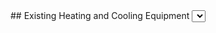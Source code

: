 <Tabs>
    <Tab eventKey="assessment" title="Assessment">
        ## Existing Heating and Cooling Equipment
        <Select label="This heat pump will…" options={[
            "Replace electric resistance heat",
            "Replace natural gas heat",
            "Replace fuel oil heat",
            "Replace propane heat",
            "Replace wood heat",
            "Displace/Reduce electric resistance heat",
            "Displace/Reduce natural gas heat",
            "Displace/Reduce fuel oil heat",
            "Displace/Reduce propane heat",
            "Displace/Reduce wood heat",
            ]} path="heat_pump_purpose" />

        ## Visual Assessment of the Existing Equipment

        <PhotoInput id="existing_heating_appliance_photo" label="Existing Heating Appliance - Photo">
           Take a wide-angle photo of the existing heating appliance showing the condition.
           Examples of heating appliances: gas furnace, oil furnace, gas boiler, oil boiler, gas wall heater,
           electric wall heater, electric baseboard, wood stove, pellet stove, etc.
        </PhotoInput>
        <PhotoInput id="existing_heating_appliance_name_plate_photo" label="Existing Heating Appliance Name Plate – Photo">
           Take a photo of the existing heating appliance’s nameplate.
        </PhotoInput>


        <CheckBox options={['No cooling appliance']} path="no_cooling_appliance"/>

        <ShowOrHide visible={props.data?.no_cooling_appliance?.length === 0}>
            <PhotoInput id="existing_cooling_appliance_photo" label="Existing Cooling Appliance – Photo">
                Take a wide-angle photo of the existing cooling appliance showing the condition.
                Examples of cooling appliances: central air conditioner,
                window air conditioner, wall air conditioner, evaporative cooler, old heat pump.
            </PhotoInput>
            <PhotoInput id="existing_cooling_appliance_name_plate_photo" label="Existing Cooling Appliance Name Plate – Photo ">
                Take a photo of the existing cooling appliance’s nameplate
            </PhotoInput>
        </ShowOrHide>


        ## Visual Assessment of the Ductwork
        If the ducts will be entirely replaced or the visual inspection found significant duct upgrades and
        repairs are needed:
        - Make notes and skip performing a duct leakage test at the initial phase
        - Perform the duct leakage test post upgrades and repairs to verify the ducts are sufficiently airtight
        <PhotoInput id="existing_ductwork_photo" label="Ductwork – Photo">
            Provide a representative photo of the existing ductwork condition.
        </PhotoInput>
        <StringInput label="Ductwork Comments" path="comment_ductwork" />

        ## Static Pressure Test
        Total external static pressure measurement
        <PhotoInput id="preupgrade_static_pressure_test_photo" label="Pre-upgrade Static Pressure Test – Photo" uploadable>
            Take a photo of the manometer readout or screenshot from digital instrument app.
        </PhotoInput>
        <StringInput label="Comment on remediation plans" path="comment_pre_upgrade_static_pressure_test" hint="If total external static pressure is above 0.5 i.w.c, assess whether the static pressure is in the supply or return. If it is in the return, consider recommending upsizing the return filter to accommodate a larger size and a deeper filter." />

        ## Airflow Test
        Use flow plate test OR the pressure matching technique OR the total external static pressure vs CFM fan curve method
        <PhotoInput id="pre_upgrade_air_flow_test_setup_photo" label="Pre-Upgrade Airflow Test Setup – Photo">
            Take a photo of the airflow test setup.
        </PhotoInput>
        <PhotoInput id="pre_upgrade_air_flow_test_results_photo" label="Pre-Upgrade Airflow Results – Photo" uploadable >
            Take a photo of the manometer CFM or upload a screenshot of the instrument app or the manometer and fan curve chart/table.
        </PhotoInput>
        <StringInput label="Comments on Pre-Upgrade Airflow Test" path="comment_pre_upgrade_air_flow_test" hint="Comment on remediation plan if flow is much lower than 400 CFM per ton" />

        ## Duct Leakage Testing
        If the ducts will be entirely replaced or the visual inspection found significant duct upgrades and
        repairs are needed:
        - Make notes and skip performing a duct leakage test at the initial phase
        - Perform the duct leakage test post upgrades and repairs to verify the ducts are sufficiently airtight

        <Select label="Select the test method used:" options={["Duct leakage tester", "Pressure pan","Airflow hood (capture hood, balometer)"]} path="duct_leakage_test_method" />

        <ShowOrHide visible={props.data?.duct_leakage_test_method === 'Duct leakage tester'}>
            <PhotoInput id="duct_test_setup_photo" label="Duct Test Setup – Photo">
                Take a photo of the duct test setup showing ring size and how it is attached to the duct system.
            </PhotoInput>
            <PhotoInput id="duct_leakage_cfm_photo" label="Duct Leakage CFM – Photo">
                Take a photo of the duct leakage test manometer, CFM at 25 Pa.
            </PhotoInput>

            | CFM25 per 100 ft<sup>2</sup> Calculator
            | ---------------------------------------
            | <NumberInput label="CFM25" min={0} path="cfm25_calculator.cfm25"  />
            | <NumberInput label="Conditioned Floor Area (ft&#178;)" min={0} path="cfm25_calculator.conditioned_floor_area"  />
            | CFM25 per 100 ft<sup>2</sup> = { props.data.cfm25_calculator?.cfm25 && props.data.cfm25_calculator?.conditioned_floor_area ? ((props.data.cfm25_calculator.cfm25 / props.data.cfm25_calculator.conditioned_floor_area) * 100).toFixed(2) : null }

            ## Type Of Test
            <Radio label="Type of duct leakage test performed" options={['Total Leakage','Leakage to Outside']} path="type_of_duct_leakage_radio" />
        </ShowOrHide>
        <ShowOrHide visible={props.data?.duct_leakage_test_method === 'Pressure pan'}>
            <PhotoInput id="pressure_pan_setup_photo" label="Pressure Pan Setup – Photo">
                Take a photo of the pressure pan and manometer measuring one supply register.
            </PhotoInput>
            <PhotoInput id="pressure_pan_results_photo" label="Pressure Pan Results – Photo">
                Take a photo of the document showing the readings from all the supply registers.
            </PhotoInput>
        </ShowOrHide>
        <ShowOrHide visible={props.data?.duct_leakage_test_method === 'Airflow hood (capture hood, balometer)'}>
            <PhotoInput id="airflow_hood_setup_photo" label="Airflow Hood Setup  – Photo">
                Take a photo of the airflow hood measuring one supply register.
            </PhotoInput>
            <PhotoInput id="airflow_hood_results_photo" label="Airflow Hood Results  – Photo">
                Take a photo of the document showing the readings from all the supply registers.
            </PhotoInput>
        </ShowOrHide>

        ## Combustion Appliance Safety Testing
            <p>If the home upgrades will result in a barometric draft controlled or Category I appliance equipped with a draft
        hood or connected to a natural draft venting system remaining in the conditioned envelope of the home, combustion
        safety checks are required to be performed at the completion of the project. </p>

    </Tab>
     <Tab eventKey="planning" title="Planning">
       ## Planned Install Location
        <PhotoInput id="proposed_odu_install_location_photo" label="Proposed ODU Install Location – Photo">
            Take a photo of proposed ODU install location.
        </PhotoInput>
        <Radio label="ODU Mounting Style" options={['Pad','Ground Stand','Wall Mount','Roof Mount']} path="outdoor_unit.odu_mounting_style" />

        <NumberInput label="ODU Inches Above The Ground (elevated above the snow)" min={0} path="outdoor_unit.odu_inches_above_ground" />

        <Radio label="Overhead Snow & Ice Protection" options={['Awning/Cover','None']} path="outdoor_unit.snow_ice_protection" />

        ## Manual J Calculation
        <Collapsible header="Manual J Calculation Details">
            Correctly sizing the heat pump for the home’s heating and cooling needs is much more
            important for a heat pump than for a furnace and AC system. Use ACCA-approved Manual J
            residential load calculation software. It is recommended that the Manual J calculations be
            performed with the home occupant present that knows the most about the home to help
            determine the most accurate values to enter. Ask the home occupant whether any rooms
            presently get too hot or cold.
        </Collapsible>

         <FileInput id="manual_j_file" label="PDF of Manual J - File">
                Attach the Manual J load calculations showing design conditions, conditioned square footage,
                and the heating and cooling load calculations.
        </FileInput>
        <StringInput label="Manual J Notes or Comments" path="comment_manual_j" />

        ## Equipment Performance Tables
        You are encouraged to use the <a href="#" target="__new__">Cold Climate Heat Pump Decision Tool</a> which
        can help assist in selecting the right heat pump for this home. The Cold Climate Heat Pump Decision Tool will
        make use of the Manual J load values and the duct air flow capability test result data.

        <Collapsible header="Equipment Selection Details">
        Select the equipment based on the ASHRAE heating and cooling design conditions, Manual J load calculation or alternate load sizing
        method such as sizing the equipment to the air flow capability of the ducts if it is less than the Manual J loads.
        The Cold Climate Heat Pump Decision Tool will recommend equipment sized to the capability of the ducts.

        Equipment selection also depends on knowing the equipment’s performance at specific temperatures.
        Reference the manufacturer’s extended performance tables and/or the data from the NEEP Cold Climate Air Source Heat Pump List.
        Factor in decisions such as heat pump + auxiliary heat, or dual fuel into the equipment selection as applicable.
        If the existing ducts can only accommodate a heat pump below the size that is needed, discuss with the customer the
        options of air sealing and insulating the envelop more to decrease the heating and cooling loads, upgrading the ducts,
        or supplementing the central heat pump with one or more ductless heat pumps. ACCA’s Manual S can also be used to help
        select the right heat pump. Please add a comment recording the decisions made.
        </Collapsible>
        <PhotoInput id="mfg_extended_heating_performance_table_photo" label="Mfr's Heating Performance Table – Photo" uploadable>
            Upload a photo of the manufacturer's extended heating performance table.
        </PhotoInput>
        <NumberInput label="Aux Heat Lockout Above This Temperature (&deg;F)" min={0} path="aux_heat_lockout_temperature" />
        <NumberInput label="Compresser Lockout Below This Temperature (&deg;F)" min={0} path="compresser_lockout_temperature" />
        <NumberInput label="Dual Fuel Switch Over Temperature (&deg;F)" min={0} path="dual_fuel_switch_over_temperature" />

        <PhotoInput id="mfg_extended_cooling_performance_table_photo" label="Mfr's cooling performance table – Photo" uploadable>
            Upload a photo of the manufacturer's extended cooling performance table showing sensible, latent, or SHR.
        </PhotoInput>

        ## Pre-installation Additional Comments
        <StringInput label="Additional Comments" path="comment_ductwork_concluding_summary"  hint="E.g., Return air filter grille upsizing" />
    </Tab>
    <Tab eventKey="installation" title="Installation">
        <DateInput label="Installation Date" path="install_date" />
        ## Refrigerant Recovery
        <Radio label="Is this heat pump installation replacing an old AC or heat pump?" options={['Yes','No']} path="replacting_old_ac_or_heatpump" />
        <ShowOrHide visible={props.data.replacting_old_ac_or_heatpump === "Yes"}>
            <PhotoInput id="old_ac_or_heat_pump_photo" label="Old AC or Heat Hump Nameplate – Photo">
                Take a photo of the old AC or heat pump nameplate showing the refrigerant charge.
            </PhotoInput>
            <PhotoInput id="recover_setup_photo" label="Recovery Setup – Photo">
                Take a photo of the refrigerant recovery setup.
            </PhotoInput>
            <PhotoInput id="recover_scale_photo" label="Recovery Scale – Photo">
                Take a photo of the scale showing how much refrigerant was recovered out of the system.
            </PhotoInput>
       </ShowOrHide>
        ## Equipment
        <PhotoInput id="odu_nameplate_photo" label="ODU nameplate – Photo" >
            Take a photo of the Outdoor Unit (ODU) nameplate.
        </PhotoInput>
        <PhotoInput id="idu_nameplate_photo" label="IDU nameplate – Photo">
            Take a photo of the Indoor Unit (IDU) nameplate.
        </PhotoInput>
        ## Electrical
        <PhotoInput id="odu_circuit_breaker_photo" label="ODU circuit breaker – Photo">
            Take a photo showing the amperage of the Outdoor Unit (ODU) circuit breaker.
        </PhotoInput>
        <PhotoInput id="idu_circuit_breaker_photo" label="IDU circuit breaker – Photo">
            Take a photo showing the amperage of the Indoor Unit (IDU) circuit breaker.
        </PhotoInput>

        <StringInput label="Circuit Breaker Notes" path="comment_circuit_breaker_notes" hint="E.g., wire size modifications, or shared or repurposed circuits." />
        ## Installation Tests
        <PhotoInput id="nitrogen_pressure_test_setup_photo" label="Nitrogen Pressure Test Setup – Photo">
            Take a photo of the nitrogen pressure test setup. Test to 500 PSI or manufacturer's recommended test pressure.
        </PhotoInput>
        <PhotoInput id="nitrogen_pressure_test_result_photo" label="Nitrogen Pressure Decay Test Results – Photo">
            Take a photo of the pressure gauge showing the temperature-compensated pressure decay after 10 minutes. Please use a digital pressure gauge while the
            system is pressurized with nitrogen, check all the field made connections using non-corrosive bubble solution and/or an ultrasonic leak detector.
        </PhotoInput>
        <PhotoInput id="vacuum_decay_test_setup_photo" label="Vacuum Decay Test Setup – Photo">
            Take a photo of the vacuum/evacuation setup. Use core removal tool and minimize number of fittings.

            Valve cores are not to be reused under any circumstances after removal from the valve Body.
            The external sealing element of the core will take a “compression set”, conforming to the
            mating port surface after installation. This is a common phenomenon for rubber, and contributes
            to the robustness of rubber seals. But after the core has been removed and reinstalled the
            seal may experience difficulty sealing to another position with different surface conditions.
            Therefore, it is recommended that service personnel always install a new core when servicing the system.
        </PhotoInput>
        <PhotoInput id="vacuum_decay_test_results_photo" label="Vacuum Decay Test Results – Photo">
            Take a photo of the vacuum decay test results. Use a digital micron gauge. The system must be isolated from the vacuum pump. The vacuum must not rise above 500 microns in 15 minutes.
        </PhotoInput>
        ## Refrigerant Adjustments
        <PhotoInput id="refrigerant_adjustments_photo" label="Refrigerant Adjustments (if applicable) – Photo">
            Take a photo of the scale readout and calculations for the refrigerant charge adjustment.
        </PhotoInput>
        | Additional Refrigerant Calculator
        | ---------------------------------
        | <NumberInput label="Feet of line set beyond factory charge" min={0} path="refrigerant_calculator.ft_line_set_beyond_factory_charge" hint=""  />
        | <NumberInput label="Ounce of refrigerant per foot of line set" min={0} path="refrigerant_calculator.oz_per_ft_refrigerant" hint="Please write the ounces of additional refrigerant added beyond the factory charge behind the service cover." />
        |  Ounces of additional refrigerant = {(props.data?.refrigerant_calculator?.ft_line_set_beyond_factory_charge && props.data?.refrigerant_calculator?.oz_per_ft_refrigerant) ? props.data.refrigerant_calculator.ft_line_set_beyond_factory_charge  * props.data.refrigerant_calculator.oz_per_ft_refrigerant : null}
        <StringInput label="Notes about refrigerant quantity adjustments or weigh in" path="comment_refrigerant_quantity_adjustments_or_weigh_in" />
        ## Protection
        <PhotoInput id="condensate_line_photo" label="Condensate Line – Photo">
           Take a photo of the condensate line. If the condensate line runs through an unconditioned attic or crawlspace the line must be insulated to prevent condensation drips.
        </PhotoInput>
        <PhotoInput id="line_set_protection_photo" label="Line Set Protection – Photo">
           Take a photo of the line set and line set wall penetration protection.
        </PhotoInput>
        <PhotoInput id="electrical_surge_protection_device_photo" label="Electrical Surge Protection Device – Photo">
           Take a photo of the electrical surge protection device installed.
        </PhotoInput>
        <PhotoInput id="service_caps_photo" label="Service Caps Reinstalled and Tight – Photo">
           Take a photo of the service caps showing they have been reinstalled and tightened. Your jurisdiction may require the service port caps to be locking refrigerant caps.

           Install service caps that have o-ring seals or use a copper flare gasket to help seal a brass-on-brass mating surface.
        </PhotoInput>

        ## Plenum connections
         <PhotoInput id="plenum_connections_photo" label="Plenum Connections – Photo">
            Take a photo of the supply and return plenum connections to the air handler cabinet showing they have been sealed, insulated and have a vapor barrier.
        </PhotoInput>
    </Tab>
    <Tab eventKey="post_install" title="Post-Installation">
        ## Post-install Airflow Test
        <PhotoInput id="post_install_air_flow_test_setup_photo" label="Post-Install Airflow Test Setup – Photo">
            Take a photo of the post-installation airflow test setup.
        </PhotoInput>
         <PhotoInput id="post_install_air_flow_test_results_photo" label="Post-Install Airflow Test Results – Photo">
            Take a photo of the post-installation airflow test results.
        </PhotoInput>
         ## Post-install Static Pressure Test
        <PhotoInput id="post_install_static_pressure_test_setup_photo" label="Post-Install Static Pressure Test Setup – Photo">
            Take a photo of the static pressure test setup showing the tap placement.
        </PhotoInput>
        <PhotoInput id="post_install_static_pressure_test_results_photo" label="Post-Install Static Pressure Test Results – Photo">
            Take a photo of the manometer readout showing the total external static pressure.
        </PhotoInput>
        ## Thermostat Settings
        <PhotoInput id="thermostat_setting_photo" label="Thermostat Setting – Photo">
            Take a photo of the thermostat showing the temperature value set for the auxillary heat lockout, compressor lockout temperature, and dual fuel switch over temperature as applicable.
        </PhotoInput>
        <StringInput label="Notes about thermostat settings" path="comment_about_thermostat_settings" />

        ## Project Invoice
        <PhotoInput id="project_invoice_photo" label="Project Invoice – Photo">
            Take a photo of the project invoice if your program requires it.
        </PhotoInput>

        ## Mechanical Ventilation
        If the addition of supply based mechanical ventilation is included in the heat pump upgrade. Use the mechanical
        ventilation quality installation workflow to document that installation.

        <CombustionSafetyChecksLink {...props} />

    </Tab>
    <Tab eventKey="report" title="Report">
        <PrintSection label="Print Report">
            ---
            # Central Ducted Split Heat Pump Upgrade
            ## Photo Report

            <ProjectInfoReport {...props} />

            ## About the Report:
            This report is intended to document:
            1. The critical tests for evaluating the ductwork in a home to determine what, if any, duct
            repairs or upgrades are needed so that the upgrade to a heat pump yields the expected
            efficiency benefits.
            2. The home’s heating and cooling loads.
            3. The heat pump equipment selection.
            4. The heat pump installation.

            A successful central ducted split heat pump installation starts with well-sealed, insulated, and
            correctly sized ductwork, and careful equipment planning and selection. Proper installation and
            commissioning are paramount to ensuring maximum equipment efficiency and a long troublefree equipment life.
            The photo requirements in this document record the key steps to ensure
            success. It is strongly recommended a printed copy of this report be attached to the air handler
            as a record to help future home energy raters and HVAC techs.

            ## About Atmospherically Vented Appliances
            If there there are atmospherically vented appliances inside the home after the heat pump installation, a combustion safety
            test should have been performed to test for backdrafting. Please refer to the combustion safety documentation report if such a test was performed at this house.

            ## Acronyms
            ODU – Outdoor Unit <br/>
            IDU – Outdoor Unit

            ## ATTENTION CUSTOMER: Heat Pump Cleaning and Maintenance
            ## Quarterly
            ### Air Filter
            Check the air filter quarterly and replace as needed. If your system was designed to take a 1" thick
            pleated filter, they will get dirty and need to be replaced sooner than if the system was designed to
            take a 4" filter. Ask your HVAC installer what filter MERV (minimum efficiency reporting value) rating
            your heat pump was designed to take and purchase replacement filters of the same MERV value. Going with a
            higher MERV rating can result in many unintended consequences including reduced air flow that results in
            comfort problems and higher energy use.

            ## Twice a Year
            ### Outdoor Unit Condenser Coil
            It is a best practice to inspect the outdoor unit at least twice a year for debris build up on the
            condenser coil. Leaves, pollen, and fluff from cottonwood trees can build up and block the movement of air
             through the condenser coil and cause poor performance. You can carefully clean loose debris off the
             condenser coil using a vacuum cleaner and a soft brush. Take care to not bend the fins on the condenser
             coil. For more stubborn or stickier dust, it is best practice to call an HVAC service tech. They will
             spray down your coil with the correct cleaning detergent to not damage the material and disassemble the
             outdoor unit enough to spray water from the inside to push out the dust and debris and rinse the coil
             free of the cleaning detergent.

            ### Supply Vents
            It is a best practice to vacuum the supply grilles twice a year. If the supply grilles are located on
            the floor it is best practice to remove the supply grill and use the vacuum’s crevice tool to vacuum
            the area of the supply duct that can be reached.

            ## Yearly
            ### Condensate Drain
            It is a best practice to inspect the end of the condensate drain yearly. If there is a buildup of
            goo/slime/mucus/snot at the end of the condensate drain line, it is time to call a HVAC service tech.
            They will use the combination of a shop vac, drain snakes, and pressurized water to clean out the
            condensate drain line.


            ## Pre-Upgrade Tests
            <LabelValue label="This heat pump will" path="heat_pump_purpose"/>

            <Photo
                id="existing_heating_appliance_photo"
                label="Existing Heating Appliance - Photo"
                required
            >
                Photo of existing heating appliance
            </Photo>

            <Photo
                    id="existing_heating_appliance_name_plate_photo"
                    label="Existing Heating Appliance Name Plate – Photo"
                    required
            >
            Photo of existing heating appliance’s nameplate
            </Photo>
            <LabelValue label="Cooling appliance exists" value={props.data?.no_cooling_appliance?.length === 0 ? "Yes" : "No"}/>
            <ShowOrHide visible={props.data?.no_cooling_appliance?.length === 0}>
                <Photo
                    id="existing_cooling_appliance_photo"
                    label="Existing Cooling Appliance – Photo"
                    required
                >
                    Photo of existing cooling appliance’s nameplate
                </Photo>
                <Photo id="existing_cooling_appliance_name_plate_photo"
                    label="Existing Cooling Appliance Name Plate – Photo "
                    required>
                    Photo of the existing cooling appliance’s nameplate
                </Photo>

            </ShowOrHide>
            <Photo id="existing_ductwork_photo" label="Ductwork – Photo" required>
                Photo of existing ductwork condition
            </Photo>
            {
                props.data.comment_ductwork
                ?  <LabelValue label="Ductwork Comments" value={props.data?.comment_ductwork}/>
                : null
            }

            ## Static Pressure Test Results
            Total external static pressure measurement: This measurement is akin to taking the blood pressure of a person.
            Having high blood pressure is an indicator of poor health. The same is true for a HVAC system. For an HVAC system,
            having a total external static pressure value of 0.5 i.w.c or less is good. The ducts can be repaired or upgraded
            to bring a high value down to a healthy value.

            <Photo id="preupgrade_static_pressure_test_photo" label="Pre-Upgrade Static Pressure Test – Photo" required>
                Photo of the manometer readout or screenshot from digital instrument app
            </Photo>
            {
                props.data.comment_pre_upgrade_static_pressure_test
                ? <LabelValue label="Pre-Upgrade Static Pressure Test Notes" value={props.data.comment_pre_upgrade_static_pressure_test}/>
                : null
            }

            ## Airflow Test Results
            In order for a heat pump to efficiently and effectively deliver the conditioned air to the house,
            the ducts need to be able to move enough air. This test uses the home's existing air handler to measure how much air the ducts can move.
            If they cannot move enough air, the ducts will need to be repaired or upgraded so that they can move enough air.
            <Photo id="pre_upgrade_air_flow_test_setup_photo" label="Pre-Upgrade Airflow Test Setup – Photo" required>
                Photo of the airflow test setup
            </Photo>
            <Photo id="pre_upgrade_air_flow_test_results_photo" label="Pre-Upgrade Airflow Results – Photo" required>
                Photo of the manometer CFM or screenshot of the instrument app or the manometer and fan curve chart/table.
            </Photo>
            {
                props.data.comment_pre_upgrade_air_flow_test
                ? <LabelValue label="Pre-Upgrade Airflow Test Notes" value={props.data.comment_pre_upgrade_air_flow_test}/>
                : null
            }

             ## Duct Leakage Test Results
             Leaky ducts mean the conditioned air doesn't make it to the rooms where the conditioned air is needed.
             The worse kind of duct leakage is leakage to outside because that means the air you paid to conditioned
             is leaking outside the house. The duct leakage test measures how leaky
             the ducts are. Newly constructed homes have a duct leakage limit of 4 CFM25 per 100 ft<sup>2</sup> of conditioned floor area.
             In existing construction it is highly recommended that action be taken to reduce duct leakage if
             the duct leakage test finds the leakage rate to be greater than 12 CFM25 per 100 ft<sup>2</sup> of conditioned floor area.

            <LabelValue label="Test method used" value={props.data?.duct_leakage_test_method}/>
            <ShowOrHide visible={props.data?.duct_leakage_test_method === 'Duct leakage tester'}>
                <Photo id="duct_test_setup_photo" label="Duct Test Setup – Photo">
                    Photo of duct test setup showing ring size and how it is attached to the duct system
                </Photo>
                <Photo id="duct_leakage_cfm_photo" label="Duct Leakage CFM – Photo">
                    Photo of duct leakage test manometer, CFM at 25 Pa
                </Photo>

                {
                    props.data.type_of_duct_leakage_radio
                    ? 
                    <LabelValue label="Type Of Duct Leakage Test Performed" value={props.data.type_of_duct_leakage_radio}/>
                    : null
                }

                <LabelValue label="CFM25" value={props.data.cfm25_calculator?.cfm25 ? props.data.cfm25_calculator.cfm25 : null}/>
                <LabelValue label={<span>Conditioned Floor Area (ft<sup>2</sup>)</span>} 
                    value={props.data.cfm25_calculator?.conditioned_floor_area ? props.data.cfm25_calculator.conditioned_floor_area : null}/>
                <LabelValue label={<span>Duct CFM25 per 100 per ft<sup>2</sup></span>} 
                    type={props.data.cfm25_calculator?.cfm25 && props.data.cfm25_calculator?.conditioned_floor_area ? "number" : "string"}
                    decimalPlaces={2}
                    value={ props.data.cfm25_calculator?.cfm25 && props.data.cfm25_calculator?.conditioned_floor_area ? ((props.data.cfm25_calculator.cfm25 / props.data.cfm25_calculator.conditioned_floor_area) * 100) : null }/>
            </ShowOrHide>

            <ShowOrHide visible={props.data?.duct_leakage_test_method === 'Pressure pan'}>
                <Photo id="pressure_pan_setup_photo" label="Pressure Pan Setup – Photo">
                    Photo of the pressure pan and manometer measuring one supply register
                </Photo>
                <Photo id="pressure_pan_results_photo" label="Pressure Pan Results – Photo">
                    Photo of the document showing the readings from all the supply registers
                </Photo>
            </ShowOrHide>

            <ShowOrHide visible={props.data?.duct_leakage_test_method === 'Airflow hood (capture hood, balometer)'}>
                <Photo id="airflow_hood_setup_photo" label="Airflow Hood Setup  – Photo">
                    Photo of the airflow hood measuring one supply register
                </Photo>
                <Photo id="airflow_hood_results_photo" label="Airflow Hood Results  – Photo">
                    Photo of the document showing the readings from all the supply registers
                </Photo>
            </ShowOrHide>

            ## Planning
            <Photo id="proposed_odu_install_location_photo" label="Proposed ODU Install Location – Photo" required>
               Photo of proposed ODU install location
            </Photo>
            {
                props.data?.outdoor_unit?.odu_mounting_style
                ? <LabelValue label="ODU Mounting Style" value={props.data.outdoor_unit.odu_mounting_style}/>
                : null
            }
            {
                props.data.outdoor_unit?.odu_inches_above_ground
                 ? <LabelValue label="ODU Inches Above The Ground (elevated above the snow)" value={props.data.outdoor_unit.odu_inches_above_ground}/>
                 : null
            }
            {
                props.data.outdoor_unit?.snow_ice_protection
                ? <LabelValue label="Overhead Snow & Ice Protection" value={props.data.outdoor_unit.snow_ice_protection}/>
                : null
            }


            {
                props.metadata.attachments?.manual_j_file && (
                <>
                <h2> Manual J </h2>
                 {props.metadata.attachments?.manual_j_file  ? <p>Please see the attached Manual J report.</p> : null}
                </>)
            }
            <PDFRenderer id="manual_j_file" label="" />

            { props.data.comment_manual_j
                && <LabelValue label="Manual J Notes or Comments" value={props.data.comment_manual_j}/>
            }
            ## Equipment Selection
            The selected heat pump's extended heating and cooling performance tables are shown below. These tables were used in concert with the ASHRAE heating
            and cooling design conditions, and Manual J load calculations to select the best equipment to fit the home's heating and cooling needs. Please see comment below if decisions needed to be made regarding whether to size the heat pump to the existing duct capacity or the ducts were replaced to accommodate the heat pump’s air flow requirements.
            <Photo id="mfg_extended_heating_performance_table_photo" label="Mfr's Heating Performance Table – Photo" required>
            The selected heat pump's extended heating performance table
            </Photo>

            {
                props.data.aux_heat_lockout_temperature
                ? <LabelValue label={<span>Aux Heat Lockout Above This Temperature (&deg;F)</span>} value={props.data.aux_heat_lockout_temperature}/>
                : null
            }
            {
                props.data.compresser_lockout_temperature
                ? <LabelValue label={<span>Compresser Lockout Below This Temperature (&deg;F)</span>} value={props.data.compresser_lockout_temperature}/>
                : null
            }
            {
                props.data.dual_fuel_switch_over_temperature
                ? <LabelValue label={<span>Dual Fuel Switch Over Temperature (&deg;F)</span>} value={props.data.dual_fuel_switch_over_temperature}/>
                : null
            }

            <Photo id="mfg_extended_cooling_performance_table_photo" label="Mfr's cooling performance table – Photo" required>
                The selected heat pump's extended cooling performance table
            </Photo>

            {
                props.data.comment_ductwork_concluding_summary
                ? <LabelValue label="Pre-Installation Comments" value={props.data.comment_ductwork_concluding_summary}/>
                : null
            }

            ## Installation
            {props.data?.replacting_old_ac_or_heatpump && (<p> Is this heat pump installation replacing an old AC or heat pump? <strong>{props.data?.replacting_old_ac_or_heatpump}</strong></p>)}

            {props.data?.replacting_old_ac_or_heatpump && props.data?.replacting_old_ac_or_heatpump === "Yes"  && (
            <>
                <Photo id="old_ac_or_heat_pump_photo" label="Old AC or Heat Hump Nameplate – Photo" required>
                    Take a photo of the old AC or heat pump nameplate showing the refrigerant charge.
                </Photo>
                <Photo id="recover_setup_photo" label="Recovery Setup – Photo" required>
                    Take a photo of the refrigerant recovery setup.
                </Photo>
                <Photo id="recover_scale_photo" label="Recovery Scale – Photo" required>
                    Take a photo of the scale showing how much refrigerant was recovered out of the system.
                </Photo>
            </>
            )}

            ## Equipment
            <Photo id="odu_nameplate_photo" label="Outdoor Unit Nameplate – Photo" required />
            <Photo id="idu_nameplate_photo" label="Indoor Unit Nameplate – Photo" required />
            <Photo id="odu_circuit_breaker_photo" label="Outdoor Unit Circuit Breaker – Photo" required />
            <Photo id="idu_circuit_breaker_photo" label="Indoor Unit Circuit Breaker – Photo" required />
            {
                props.data.comment_circuit_breaker_notes
                ? <LabelValue label="Circuit Breaker Notes" value={props.data.comment_circuit_breaker_notes}/>
                : null
            }

            ## Installation Tests
            <Photo id="nitrogen_pressure_test_setup_photo" label="Nitrogen Pressure Test Setup – Photo" required>
                The test is conducted at 500 PSI or the manufacturer's recommended test pressure.
            </Photo>
            <Photo id="nitrogen_pressure_test_result_photo" label="Nitrogen Pressure Decay Test Results – Photo" required>
              A passing temperature-compensated nitrogen pressure decay test will show zero or almost zero pressure decay after 10 minutes.
              This means the system's connections have been tested to withstand the maximum operating pressures and there are no leaks in the system.
            </Photo>
            <Photo id="vacuum_decay_test_setup_photo" label="Vacuum Decay Test Setup – Photo" required>
                A good vacuum decay test setup will have the micron gauge located as close to the equipment as possible. It will have an isolation
                 valve in the setup so that the vacuum pump and vacuum hose can be isolated from the system during the decay measurement period.
            </Photo>
            <Photo id="vacuum_decay_test_results_photo" label="Vacuum Decay Test Results – Photo" required >
                A passing vacuum decay test is one where the system's vacuum does not rise above 500 microns in 10 minutes with the vacuum pump and
                vacuum hose isolated from the system. This indicates the system contains no moisture and is leak free.
            </Photo>
            ## Refrigerant Adjustments
            <Photo id="refrigerant_adjustments_photo" label="Refrigerant Adjustments (if applicable) – Photo" >
                Photo of scale readout and calculations for refrigerant charge adjustment
            </Photo>
            | Additional Refrigerant Added
            | ---------------------------------
            | Feet of line set beyond factory charge = {props.data?.refrigerant_calculator?.ft_line_set_beyond_factory_charge ? props.data.refrigerant_calculator.ft_line_set_beyond_factory_charge : null}
            | Ounce of refrigerant per foot of line set = {props.data?.refrigerant_calculator?.oz_per_ft_refrigerant? props.data.refrigerant_calculator.oz_per_ft_refrigerant : null}
            | Ounces of additional refrigerant = {(props.data?.refrigerant_calculator?.ft_line_set_beyond_factory_charge && props.data?.refrigerant_calculator?.oz_per_ft_refrigerant) ? props.data.refrigerant_calculator.ft_line_set_beyond_factory_charge  * props.data.refrigerant_calculator.oz_per_ft_refrigerant : null}
            {
                props.data.comment_refrigerant_quantity_adjustments_or_weigh_in
                    ? <LabelValue label="Notes About Refrigerant Quantity Adjustments Or Weigh In" 
                        value={props.data.comment_refrigerant_quantity_adjustments_or_weigh_in}/>
                    : null
            }

            <Photo id="condensate_line_photo" label="Condensate Line – Photo" required>
                Photo of the condensate line. If the condensate line runs through an unconditioned attic or crawlspace the line must be insulated to prevent condensation drips.
            </Photo>
            <Photo id="line_set_protection_photo" label="Line Set Protection – Photo" required>
                The line set and line set to wall penetration should be protected from damage by UV, rain, and pests.
            </Photo>
            <Photo id="electrical_surge_protection_device_photo" label="Electrical Surge Protection Device – Photo">
                Photo of the electrical surge protection device installed
            </Photo>
            <Photo id="service_caps_photo" label="Service Caps Reinstalled and Tight – Photo">
                Your jurisdiction may require the service port caps to be locking refrigerant caps.
            </Photo>
            <Photo id="plenum_connections_photo" label="Plenum Connections – Photo" required >
                The supply and return plenum connections to the air handler cabinet should be sealed, insulated, and have a vapor barrier.
            </Photo>

            ## Post-Installation

            <Photo id="post_install_air_flow_test_setup_photo" label="Post-Install Airflow Test Setup – Photo" required />

             <Photo id="post_install_air_flow_test_results_photo" label="Post-Install Airflow Test Results – Photo" required>
                Generally, a heat pump should move approximately 400 CFM per ton of heating/cooling capacity +/- 15%.
            </Photo>

            <Photo id="post_install_static_pressure_test_setup_photo" label="Post-Install Static Pressure Test Setup – Photo" required />

            <Photo id="post_install_static_pressure_test_results_photo" label="Post-Install Static Pressure Test Results – Photo" required>
                Generally, an efficiently running system will have a total external static pressure of 0.5 i.w.c or less.
                i.w.c stands of inches of water column which is the standard unit of measurement for this test.
            </Photo>

            <Photo id="thermostat_setting_photo" label="Thermostat Setting – Photo" required>
                Photo of thermostat setting for auxiliary heat lockout or dual fuel switch over temperature.
                Compare these values to the planned values in the equipment selection section of the report.
            </Photo>

            {
                props.data.comment_about_thermostat_settings
                ? <LabelValue label="Post-Installation Notes About Thermostat Settings" 
                        value={props.data.comment_about_thermostat_settings}/>
                : null
            }

            {props.metadata?.attachments?.project_invoice_photo && (<>
                <h2>Project Invoice</h2>
                <Photo id="project_invoice_photo" label="Project Invoice – Photo">
                Photo of the project invoice
                </Photo> </>
            )}

            <CombustionSafetyChecksReport {...props} />


        </PrintSection>
    </Tab>

</Tabs>
